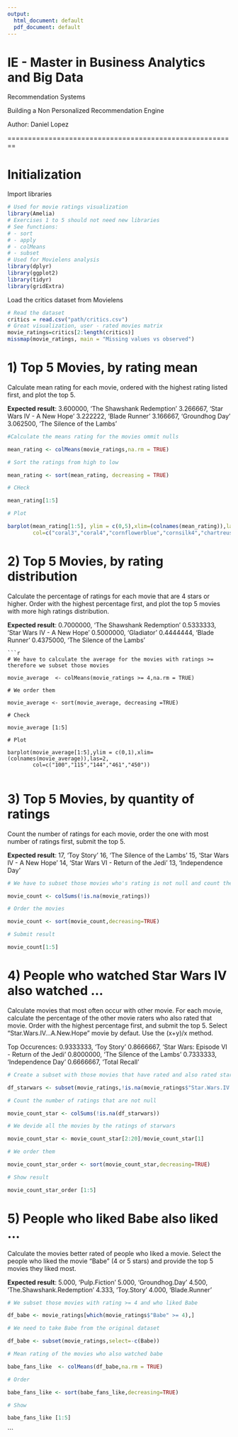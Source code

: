 ---
output:
  html_document: default
  pdf_document: default
---
# IE - Master in Business Analytics and Big Data
Recommendation Systems

Building a Non Personalized Recommendation Engine

Author: Daniel Lopez

========================================================

# Initialization

Import libraries

```{r}
# Used for movie ratings visualization
library(Amelia)
# Exercises 1 to 5 should not need new libraries
# See functions: 
# - sort
# - apply
# - colMeans
# - subset
# Used for Movielens analysis
library(dplyr)
library(ggplot2)
library(tidyr)
library(gridExtra)
```

Load the critics dataset from Movielens

```{r}
# Read the dataset
critics = read.csv("path/critics.csv")
# Great visualization, user - rated movies matrix
movie_ratings=critics[2:length(critics)]
missmap(movie_ratings, main = "Missing values vs observed") 

```

# 1) Top 5 Movies, by rating mean
Calculate mean rating for each movie, ordered with the highest rating listed first, and plot the top 5.

**Expected result**:
3.600000, 'The Shawshank Redemption'
3.266667, 'Star Wars IV - A New Hope'
3.222222, 'Blade Runner'
3.166667, 'Groundhog Day'
3.062500, 'The Silence of the Lambs'

```{r fig.width=7, fig.height=6}

#Calculate the means rating for the movies ommit nulls

mean_rating <- colMeans(movie_ratings,na.rm = TRUE)

# Sort the ratings from high to low

mean_rating <- sort(mean_rating, decreasing = TRUE)

# CHeck

mean_rating[1:5]

# Plot

barplot(mean_rating[1:5], ylim = c(0,5),xlim=(colnames(mean_rating)),las=2,
        col=c("coral3","coral4","cornflowerblue","cornsilk4","chartreuse4"))

```
# 2) Top 5 Movies, by rating distribution
Calculate the percentage of ratings for each movie that are 4 stars or higher. Order with the highest percentage first, and plot the top 5 movies with more high ratings distribution.

**Expected result**:
0.7000000, 'The Shawshank Redemption'
0.5333333, 'Star Wars IV - A New Hope'
0.5000000, 'Gladiator'
0.4444444, 'Blade Runner'
0.4375000, 'The Silence of the Lambs'
```
```{r fig.width=7, fig.height=6}

# We have to calculate the average for the movies with ratings >= therefore we subset those movies

movie_average  <- colMeans(movie_ratings >= 4,na.rm = TRUE) 

# We order them

movie_average <- sort(movie_average, decreasing =TRUE) 

# Check

movie_average [1:5]

# Plot

barplot(movie_average[1:5],ylim = c(0,1),xlim=(colnames(movie_average)),las=2,
        col=c("100","115","144","461","450"))
        
```
# 3) Top 5 Movies, by quantity of ratings
Count the number of ratings for each movie, order the one with most number of ratings first, submit the top 5.

**Expected result**:
17, 'Toy Story'
16, 'The Silence of the Lambs'
15, 'Star Wars IV - A New Hope'
14, 'Star Wars VI - Return of the Jedi'
13, 'Independence Day'

```{r fig.width=7, fig.height=6}

# We have to subset those movies who's rating is not null and count their nº of ratings

movie_count <- colSums(!is.na(movie_ratings))

# Order the movies 

movie_count <- sort(movie_count,decreasing=TRUE)

# Submit result

movie_count[1:5]

```

# 4) People who watched Star Wars IV also watched ...
Calculate movies that most often occur with other movie. For each movie, calculate the percentage of the other movie raters who also rated that movie. Order with the highest percentage first, and submit the top 5. Select "Star.Wars.IV...A.New.Hope" movie by defaut. Use the (x+y)/x method.

Top Occurences:
0.9333333, 'Toy Story'
0.8666667, 'Star Wars: Episode VI - Return of the Jedi'
0.8000000, 'The Silence of the Lambs'
0.7333333, 'Independence Day'
0.6666667, 'Total Recall'

```{r fig.width=7, fig.height=6}

# Create a subset with those movies that have rated and also rated starwars

df_starwars <- subset(movie_ratings,!is.na(movie_ratings$"Star.Wars.IV...A.New.Hope"))

# Count the number of ratings that are not null

movie_count_star <- colSums(!is.na(df_starwars))

# We devide all the movies by the ratings of starwars 

movie_count_star <- movie_count_star[2:20]/movie_count_star[1]

# We order them

movie_count_star_order <- sort(movie_count_star,decreasing=TRUE)

# Show result

movie_count_star_order [1:5]
```


# 5) People who liked Babe also liked ...
Calculate the movies better rated of people who liked a movie. Select the people who liked the movie "Babe" (4 or 5 stars) and provide the top 5 movies they liked most.

**Expected result**:
5.000, 'Pulp.Fiction'
5.000, 'Groundhog.Day'
4.500, 'The.Shawshank.Redemption'
4.333, 'Toy.Story'
4.000, 'Blade.Runner'

```{r fig.width=7, fig.height=6}

# We subset those movies with rating >= 4 and who liked Babe

df_babe <- movie_ratings[which(movie_ratings$"Babe" >= 4),]

# We need to take Babe from the original dataset

df_babe <- subset(movie_ratings,select=-c(Babe))

# Mean rating of the movies who also watched babe

babe_fans_like  <- colMeans(df_babe,na.rm = TRUE) 

# Order

babe_fans_like <- sort(babe_fans_like,decreasing=TRUE)

# Show

babe_fans_like [1:5]
```

```
